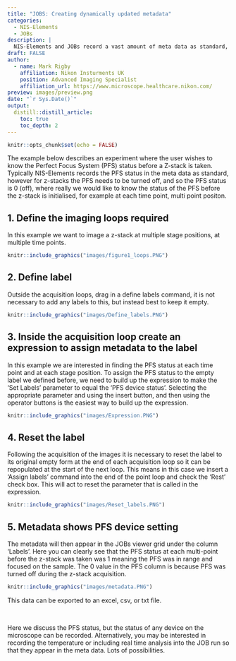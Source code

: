 ```yaml
---
title: "JOBS: Creating dynamically updated metadata"
categories:
  - NIS-Elements
  - JOBs
description: |
  NIS-Elements and JOBs record a vast amount of meta data as standard, but there are occassions where additional meta data is required. Here I describe a way of creating meta data that can dynamically change for each image depending on status of a device on the microscope.
draft: FALSE
author:
  - name: Mark Rigby 
    affiliation: Nikon Insturments UK
    position: Advanced Imaging Specialist
    affiliation_url: https://www.microscope.healthcare.nikon.com/
preview: images/preview.png
date: "`r Sys.Date()`"
output:
  distill::distill_article:
    toc: true
    toc_depth: 2
---
```


```r
knitr::opts_chunk$set(echo = FALSE)
```

The example below describes an experiment where the user wishes to know the Perfect Focus System (PFS) status before a Z-stack is taken. Typically NIS-Elements records the PFS status in the meta data as standard, however for z-stacks the PFS needs to be turned off, and so the PFS status is 0 (off), where really we would like to know the status of the PFS before the z-stack is initialised, for example at each time point, multi point positon.


## 1. Define the imaging loops required

In this example we want to image a z-stack at multiple stage positions, at multiple time points.

```r

knitr::include_graphics("images/figure1_loops.PNG")

```

## 2. Define label

Outside the acquisition loops, drag in a define labels command, it is not necessary to add any labels to this, but instead best to keep it empty.

```r

knitr::include_graphics("images/Define_labels.PNG")

```


## 3. Inside the acquisition loop create an expression to assign metadata to the label

In this example we are interested in finding the PFS status at each time point and at each stage position. To assign the PFS status to the empty label we defined before, we need to build up the expression to make the 'Set Labels' parameter  to equal the 'PFS device status'. Selecting the appropriate parameter and using the insert button, and then using the operator buttons is the easiest way to build up the expression.

```r

knitr::include_graphics("images/Expression.PNG")

```


## 4. Reset the label

Following the acquisition of the images it is necessary to reset the label to its original empty form at the end of each acquisition loop so it can be repopulated at the start of the next loop. This means in this case we insert a 'Assign labels' command into the end of the point loop and check the 'Rest' check box. This will act to reset the parameter that is called in the expression.

```r

knitr::include_graphics("images/Reset_labels.PNG")

```

## 5. Metadata shows PFS device setting

The metadata will then appear in the JOBs viewer grid under the column 'Labels'. Here you can clearly see that the PFS status at each multi-point before the z-stack was taken was 1 meaning the PFS was in range and focused on the sample. The 0 value in the PFS column is because PFS was turned off during the z-stack acquisition.



```r

knitr::include_graphics("images/metadata.PNG")

```


This data can be exported to an excel, csv, or txt file.

\

Here we discuss the PFS status, but the status of any device on the microscope can be recorded. Alternatively, you may be interested in recording the temperature or including real time analysis into the JOB run so that they appear in the meta data. Lots of possibilities.






